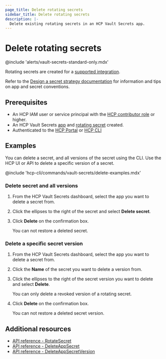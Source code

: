 ```yaml
---
page_title: Delete rotating secrets
sidebar_title: Delete rotating secrets
description: |-
  Delete existing rotating secrets in an HCP Vault Secrets app.
---
```


# Delete rotating secrets

@include 'alerts/vault-secrets-standard-only.mdx'

Rotating secrets are created for a [supported integration](/hcp/docs/vault-secrets/auto-rotation).

Refer to the [Design a secret strategy
documentation](/hcp/docs/vault-secrets/get-started/plan-implementation/design-strategry)
for information and tips on app and secret conventions.

## Prerequisites

- An HCP IAM user or service principal with the [HCP contributor
  role](/hcp/docs/vault-secrets/get-started/configure-user-permissions) or
  higher.
- An HCP Vault Secrets [app](/hcp/docs/vault-secrets/get-started/create-app) and
  [rotating secret](/hcp/docs/vault-secrets/auto-rotation) created.
- Authenticated to the [HCP Portal](/hcp/docs/vault-secrets/get-started/access-ui) or [HCP CLI](/hcp/docs/cli/commands/auth/login)

## Examples

<Tabs>
<Tab heading="CLI">

<Note>

You can delete a secret, and all versions of the secret using the CLI. Use the
HCP UI or API to delete a specific version of a secret.

</Note>

@include 'hcp-cli/commands/vault-secrets/delete-examples.mdx'

</Tab>
<Tab heading="UI">

### Delete secret and all versions

1. From the HCP Vault Secrets dashboard, select the app you want to delete a
   secret from.

1. Click the ellipses to the right of the secret and select **Delete secret**.

1. Click **Delete** on the confirmation box.

   You can not restore a deleted secret.

### Delete a specific secret version

1. From the HCP Vault Secrets dashboard, select the app you want to delete a
   secret from.

1. Click the **Name** of the secret you want to delete a version from.

1. Click the ellipses to the right of the secret version you want to delete and
   select **Delete**.

   <Note>

   You can only delete a revoked version of a rotating secret.

   </Note>

1. Click **Delete** on the confirmation box.

   You can not restore a deleted secret version.


</Tab>
</Tabs>

## Additional resources

- [API reference - RotateSecret](https://developer.hashicorp.com/hcp/api-docs/vault-secrets/2023-11-28#RotateSecret)
- [API reference -
  DeleteAppSecret](https://developer.hashicorp.com/hcp/api-docs/vault-secrets/2023-11-28#DeleteAppSecret)
- [API reference - DeleteAppSecretVersion](https://developer.hashicorp.com/hcp/api-docs/vault-secrets/2023-11-28#DeleteAppSecretVersion)